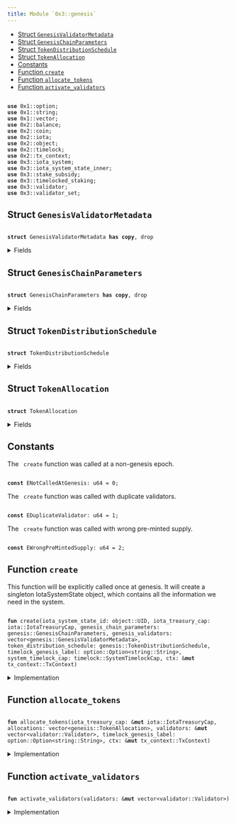 ```yaml
---
title: Module `0x3::genesis`
---
```


<Link id="0x3_genesis"/>


-  [Struct `GenesisValidatorMetadata`](#0x3_genesis_GenesisValidatorMetadata)
-  [Struct `GenesisChainParameters`](#0x3_genesis_GenesisChainParameters)
-  [Struct `TokenDistributionSchedule`](#0x3_genesis_TokenDistributionSchedule)
-  [Struct `TokenAllocation`](#0x3_genesis_TokenAllocation)
-  [Constants](#@Constants_0)
-  [Function `create`](#0x3_genesis_create)
-  [Function `allocate_tokens`](#0x3_genesis_allocate_tokens)
-  [Function `activate_validators`](#0x3_genesis_activate_validators)


<pre><code>
<b>use</b> <Link to="../move-stdlib/option#0x1_option">0x1::option</Link>;
<b>use</b> <Link to="../move-stdlib/string#0x1_string">0x1::string</Link>;
<b>use</b> <Link to="../move-stdlib/vector#0x1_vector">0x1::vector</Link>;
<b>use</b> <Link to="../iota-framework/balance#0x2_balance">0x2::balance</Link>;
<b>use</b> <Link to="../iota-framework/coin#0x2_coin">0x2::coin</Link>;
<b>use</b> <Link to="../iota-framework/iota#0x2_iota">0x2::iota</Link>;
<b>use</b> <Link to="../iota-framework/object#0x2_object">0x2::object</Link>;
<b>use</b> <Link to="../iota-framework/timelock#0x2_timelock">0x2::timelock</Link>;
<b>use</b> <Link to="../iota-framework/tx_context#0x2_tx_context">0x2::tx_context</Link>;
<b>use</b> <Link to="iota_system#0x3_iota_system">0x3::iota_system</Link>;
<b>use</b> <Link to="iota_system_state_inner#0x3_iota_system_state_inner">0x3::iota_system_state_inner</Link>;
<b>use</b> <Link to="stake_subsidy#0x3_stake_subsidy">0x3::stake_subsidy</Link>;
<b>use</b> <Link to="timelocked_staking#0x3_timelocked_staking">0x3::timelocked_staking</Link>;
<b>use</b> <Link to="validator#0x3_validator">0x3::validator</Link>;
<b>use</b> <Link to="validator_set#0x3_validator_set">0x3::validator_set</Link>;
</code></pre>



<Link id="0x3_genesis_GenesisValidatorMetadata"></Link>

## Struct `GenesisValidatorMetadata`



<pre><code>
<b>struct</b> <Link to="genesis#0x3_genesis_GenesisValidatorMetadata">GenesisValidatorMetadata</Link> <b>has</b> <b>copy</b>, drop
</code></pre>



<details>
<summary>Fields</summary>


<dl>
<dt>
<code>
name: <Link to="../move-stdlib/vector#0x1_vector">vector</Link>&lt;u8&gt;</code>
</dt>
<dd>

</dd>
<dt>
<code>
description: <Link to="../move-stdlib/vector#0x1_vector">vector</Link>&lt;u8&gt;</code>
</dt>
<dd>

</dd>
<dt>
<code>
image_url: <Link to="../move-stdlib/vector#0x1_vector">vector</Link>&lt;u8&gt;</code>
</dt>
<dd>

</dd>
<dt>
<code>
project_url: <Link to="../move-stdlib/vector#0x1_vector">vector</Link>&lt;u8&gt;</code>
</dt>
<dd>

</dd>
<dt>
<code>
iota_address: <b>address</b></code>
</dt>
<dd>

</dd>
<dt>
<code>
gas_price: u64</code>
</dt>
<dd>

</dd>
<dt>
<code>
commission_rate: u64</code>
</dt>
<dd>

</dd>
<dt>
<code>
protocol_public_key: <Link to="../move-stdlib/vector#0x1_vector">vector</Link>&lt;u8&gt;</code>
</dt>
<dd>

</dd>
<dt>
<code>
proof_of_possession: <Link to="../move-stdlib/vector#0x1_vector">vector</Link>&lt;u8&gt;</code>
</dt>
<dd>

</dd>
<dt>
<code>
network_public_key: <Link to="../move-stdlib/vector#0x1_vector">vector</Link>&lt;u8&gt;</code>
</dt>
<dd>

</dd>
<dt>
<code>
worker_public_key: <Link to="../move-stdlib/vector#0x1_vector">vector</Link>&lt;u8&gt;</code>
</dt>
<dd>

</dd>
<dt>
<code>
network_address: <Link to="../move-stdlib/vector#0x1_vector">vector</Link>&lt;u8&gt;</code>
</dt>
<dd>

</dd>
<dt>
<code>
p2p_address: <Link to="../move-stdlib/vector#0x1_vector">vector</Link>&lt;u8&gt;</code>
</dt>
<dd>

</dd>
<dt>
<code>
primary_address: <Link to="../move-stdlib/vector#0x1_vector">vector</Link>&lt;u8&gt;</code>
</dt>
<dd>

</dd>
<dt>
<code>
worker_address: <Link to="../move-stdlib/vector#0x1_vector">vector</Link>&lt;u8&gt;</code>
</dt>
<dd>

</dd>
</dl>


</details>

<Link id="0x3_genesis_GenesisChainParameters"></Link>

## Struct `GenesisChainParameters`



<pre><code>
<b>struct</b> <Link to="genesis#0x3_genesis_GenesisChainParameters">GenesisChainParameters</Link> <b>has</b> <b>copy</b>, drop
</code></pre>



<details>
<summary>Fields</summary>


<dl>
<dt>
<code>
protocol_version: u64</code>
</dt>
<dd>

</dd>
<dt>
<code>
chain_start_timestamp_ms: u64</code>
</dt>
<dd>

</dd>
<dt>
<code>
epoch_duration_ms: u64</code>
</dt>
<dd>

</dd>
<dt>
<code>
stake_subsidy_start_epoch: u64</code>
</dt>
<dd>

</dd>
<dt>
<code>
stake_subsidy_initial_distribution_amount: u64</code>
</dt>
<dd>

</dd>
<dt>
<code>
stake_subsidy_period_length: u64</code>
</dt>
<dd>

</dd>
<dt>
<code>
stake_subsidy_decrease_rate: u16</code>
</dt>
<dd>

</dd>
<dt>
<code>
max_validator_count: u64</code>
</dt>
<dd>

</dd>
<dt>
<code>
min_validator_joining_stake: u64</code>
</dt>
<dd>

</dd>
<dt>
<code>
validator_low_stake_threshold: u64</code>
</dt>
<dd>

</dd>
<dt>
<code>
validator_very_low_stake_threshold: u64</code>
</dt>
<dd>

</dd>
<dt>
<code>
validator_low_stake_grace_period: u64</code>
</dt>
<dd>

</dd>
</dl>


</details>

<Link id="0x3_genesis_TokenDistributionSchedule"></Link>

## Struct `TokenDistributionSchedule`



<pre><code>
<b>struct</b> <Link to="genesis#0x3_genesis_TokenDistributionSchedule">TokenDistributionSchedule</Link>
</code></pre>



<details>
<summary>Fields</summary>


<dl>
<dt>
<code>
pre_minted_supply: u64</code>
</dt>
<dd>

</dd>
<dt>
<code>
allocations: <Link to="../move-stdlib/vector#0x1_vector">vector</Link>&lt;<Link to="genesis#0x3_genesis_TokenAllocation">genesis::TokenAllocation</Link>&gt;</code>
</dt>
<dd>

</dd>
</dl>


</details>

<Link id="0x3_genesis_TokenAllocation"></Link>

## Struct `TokenAllocation`



<pre><code>
<b>struct</b> <Link to="genesis#0x3_genesis_TokenAllocation">TokenAllocation</Link>
</code></pre>



<details>
<summary>Fields</summary>


<dl>
<dt>
<code>
recipient_address: <b>address</b></code>
</dt>
<dd>

</dd>
<dt>
<code>
amount_nanos: u64</code>
</dt>
<dd>

</dd>
<dt>
<code>
staked_with_validator: <Link to="../move-stdlib/option#0x1_option_Option">option::Option</Link>&lt;<b>address</b>&gt;</code>
</dt>
<dd>
 Indicates if this allocation should be staked at genesis and with which validator
</dd>
<dt>
<code>
staked_with_timelock_expiration: <Link to="../move-stdlib/option#0x1_option_Option">option::Option</Link>&lt;u64&gt;</code>
</dt>
<dd>
 Indicates if this allocation should be staked with timelock at genesis
 and contains its timelock_expiration
</dd>
</dl>


</details>

<Link id="@Constants_0"></Link>

## Constants


<Link id="0x3_genesis_ENotCalledAtGenesis"></Link>

The <code>
create</code> function was called at a non-genesis epoch.


<pre><code>
<b>const</b> <Link to="genesis#0x3_genesis_ENotCalledAtGenesis">ENotCalledAtGenesis</Link>: u64 = 0;
</code></pre>



<Link id="0x3_genesis_EDuplicateValidator"></Link>

The <code>
create</code> function was called with duplicate validators.


<pre><code>
<b>const</b> <Link to="genesis#0x3_genesis_EDuplicateValidator">EDuplicateValidator</Link>: u64 = 1;
</code></pre>



<Link id="0x3_genesis_EWrongPreMintedSupply"></Link>

The <code>
create</code> function was called with wrong pre-minted supply.


<pre><code>
<b>const</b> <Link to="genesis#0x3_genesis_EWrongPreMintedSupply">EWrongPreMintedSupply</Link>: u64 = 2;
</code></pre>



<Link id="0x3_genesis_create"></Link>

## Function `create`

This function will be explicitly called once at genesis.
It will create a singleton IotaSystemState object, which contains
all the information we need in the system.


<pre><code>
<b>fun</b> <Link to="genesis#0x3_genesis_create">create</Link>(iota_system_state_id: <Link to="../iota-framework/object#0x2_object_UID">object::UID</Link>, iota_treasury_cap: <Link to="../iota-framework/iota#0x2_iota_IotaTreasuryCap">iota::IotaTreasuryCap</Link>, genesis_chain_parameters: <Link to="genesis#0x3_genesis_GenesisChainParameters">genesis::GenesisChainParameters</Link>, genesis_validators: <Link to="../move-stdlib/vector#0x1_vector">vector</Link>&lt;<Link to="genesis#0x3_genesis_GenesisValidatorMetadata">genesis::GenesisValidatorMetadata</Link>&gt;, token_distribution_schedule: <Link to="genesis#0x3_genesis_TokenDistributionSchedule">genesis::TokenDistributionSchedule</Link>, timelock_genesis_label: <Link to="../move-stdlib/option#0x1_option_Option">option::Option</Link>&lt;<Link to="../move-stdlib/string#0x1_string_String">string::String</Link>&gt;, system_timelock_cap: <Link to="../iota-framework/timelock#0x2_timelock_SystemTimelockCap">timelock::SystemTimelockCap</Link>, ctx: &<b>mut</b> <Link to="../iota-framework/tx_context#0x2_tx_context_TxContext">tx_context::TxContext</Link>)
</code></pre>



<details>
<summary>Implementation</summary>


<pre><code>
<b>fun</b> <Link to="genesis#0x3_genesis_create">create</Link>(
    iota_system_state_id: UID,
    <b>mut</b> iota_treasury_cap: IotaTreasuryCap,
    genesis_chain_parameters: <Link to="genesis#0x3_genesis_GenesisChainParameters">GenesisChainParameters</Link>,
    genesis_validators: <Link to="../move-stdlib/vector#0x1_vector">vector</Link>&lt;<Link to="genesis#0x3_genesis_GenesisValidatorMetadata">GenesisValidatorMetadata</Link>&gt;,
    token_distribution_schedule: <Link to="genesis#0x3_genesis_TokenDistributionSchedule">TokenDistributionSchedule</Link>,
    timelock_genesis_label: Option&lt;String&gt;,
    system_timelock_cap: SystemTimelockCap,
    ctx: &<b>mut</b> TxContext,
) \{
    // Ensure this is only called at <Link to="genesis#0x3_genesis">genesis</Link>
    <b>assert</b>!(ctx.epoch() == 0, <Link to="genesis#0x3_genesis_ENotCalledAtGenesis">ENotCalledAtGenesis</Link>);

    <b>let</b> <Link to="genesis#0x3_genesis_TokenDistributionSchedule">TokenDistributionSchedule</Link> \{
        pre_minted_supply,
        allocations,
    } = token_distribution_schedule;

    <b>assert</b>!(iota_treasury_cap.total_supply() == pre_minted_supply, <Link to="genesis#0x3_genesis_EWrongPreMintedSupply">EWrongPreMintedSupply</Link>);

    <b>let</b> subsidy_fund = <Link to="../iota-framework/balance#0x2_balance_zero">balance::zero</Link>();
    <b>let</b> <Link to="storage_fund#0x3_storage_fund">storage_fund</Link> = <Link to="../iota-framework/balance#0x2_balance_zero">balance::zero</Link>();

    // Create all the `Validator` structs
    <b>let</b> <b>mut</b> validators = <Link to="../move-stdlib/vector#0x1_vector">vector</Link>[];
    <b>let</b> count = genesis_validators.length();
    <b>let</b> <b>mut</b> i = 0;
    <b>while</b> (i &lt; count) \{
        <b>let</b> <Link to="genesis#0x3_genesis_GenesisValidatorMetadata">GenesisValidatorMetadata</Link> \{
            name,
            description,
            image_url,
            project_url,
            iota_address,
            gas_price,
            commission_rate,
            protocol_public_key,
            proof_of_possession,
            network_public_key,
            worker_public_key,
            network_address,
            p2p_address,
            primary_address,
            worker_address,
        } = genesis_validators[i];

        <b>let</b> <Link to="validator#0x3_validator">validator</Link> = <Link to="validator#0x3_validator_new">validator::new</Link>(
            iota_address,
            protocol_public_key,
            network_public_key,
            worker_public_key,
            proof_of_possession,
            name,
            description,
            image_url,
            project_url,
            network_address,
            p2p_address,
            primary_address,
            worker_address,
            gas_price,
            commission_rate,
            ctx
        );

        // Ensure that each <Link to="validator#0x3_validator">validator</Link> is unique
        <b>assert</b>!(
            !<Link to="validator_set#0x3_validator_set_is_duplicate_validator">validator_set::is_duplicate_validator</Link>(&validators, &<Link to="validator#0x3_validator">validator</Link>),
            <Link to="genesis#0x3_genesis_EDuplicateValidator">EDuplicateValidator</Link>,
        );

        validators.push_back(<Link to="validator#0x3_validator">validator</Link>);

        i = i + 1;
    };

    // Allocate tokens and staking operations
    <Link to="genesis#0x3_genesis_allocate_tokens">allocate_tokens</Link>(
        &<b>mut</b> iota_treasury_cap,
        allocations,
        &<b>mut</b> validators,
        timelock_genesis_label,
        ctx
    );

    // Activate all validators
    <Link to="genesis#0x3_genesis_activate_validators">activate_validators</Link>(&<b>mut</b> validators);

    <b>let</b> system_parameters = <Link to="iota_system_state_inner#0x3_iota_system_state_inner_create_system_parameters">iota_system_state_inner::create_system_parameters</Link>(
        genesis_chain_parameters.epoch_duration_ms,
        genesis_chain_parameters.stake_subsidy_start_epoch,

        // Validator committee parameters
        genesis_chain_parameters.max_validator_count,
        genesis_chain_parameters.min_validator_joining_stake,
        genesis_chain_parameters.validator_low_stake_threshold,
        genesis_chain_parameters.validator_very_low_stake_threshold,
        genesis_chain_parameters.validator_low_stake_grace_period,

        ctx,
    );

    <b>let</b> <Link to="stake_subsidy#0x3_stake_subsidy">stake_subsidy</Link> = <Link to="stake_subsidy#0x3_stake_subsidy_create">stake_subsidy::create</Link>(
        subsidy_fund,
        genesis_chain_parameters.stake_subsidy_initial_distribution_amount,
        genesis_chain_parameters.stake_subsidy_period_length,
        genesis_chain_parameters.stake_subsidy_decrease_rate,
        ctx,
    );

    <Link to="iota_system#0x3_iota_system_create">iota_system::create</Link>(
        iota_system_state_id,
        iota_treasury_cap,
        validators,
        <Link to="storage_fund#0x3_storage_fund">storage_fund</Link>,
        genesis_chain_parameters.protocol_version,
        genesis_chain_parameters.chain_start_timestamp_ms,
        system_parameters,
        <Link to="stake_subsidy#0x3_stake_subsidy">stake_subsidy</Link>,
        system_timelock_cap,
        ctx,
    );
}
</code></pre>



</details>

<Link id="0x3_genesis_allocate_tokens"></Link>

## Function `allocate_tokens`



<pre><code>
<b>fun</b> <Link to="genesis#0x3_genesis_allocate_tokens">allocate_tokens</Link>(iota_treasury_cap: &<b>mut</b> <Link to="../iota-framework/iota#0x2_iota_IotaTreasuryCap">iota::IotaTreasuryCap</Link>, allocations: <Link to="../move-stdlib/vector#0x1_vector">vector</Link>&lt;<Link to="genesis#0x3_genesis_TokenAllocation">genesis::TokenAllocation</Link>&gt;, validators: &<b>mut</b> <Link to="../move-stdlib/vector#0x1_vector">vector</Link>&lt;<Link to="validator#0x3_validator_Validator">validator::Validator</Link>&gt;, timelock_genesis_label: <Link to="../move-stdlib/option#0x1_option_Option">option::Option</Link>&lt;<Link to="../move-stdlib/string#0x1_string_String">string::String</Link>&gt;, ctx: &<b>mut</b> <Link to="../iota-framework/tx_context#0x2_tx_context_TxContext">tx_context::TxContext</Link>)
</code></pre>



<details>
<summary>Implementation</summary>


<pre><code>
<b>fun</b> <Link to="genesis#0x3_genesis_allocate_tokens">allocate_tokens</Link>(
    iota_treasury_cap: &<b>mut</b> IotaTreasuryCap,
    <b>mut</b> allocations: <Link to="../move-stdlib/vector#0x1_vector">vector</Link>&lt;<Link to="genesis#0x3_genesis_TokenAllocation">TokenAllocation</Link>&gt;,
    validators: &<b>mut</b> <Link to="../move-stdlib/vector#0x1_vector">vector</Link>&lt;Validator&gt;,
    timelock_genesis_label: Option&lt;String&gt;,
    ctx: &<b>mut</b> TxContext,
) \{

    <b>while</b> (!allocations.is_empty()) \{
        <b>let</b> <Link to="genesis#0x3_genesis_TokenAllocation">TokenAllocation</Link> \{
            recipient_address,
            amount_nanos,
            staked_with_validator,
            staked_with_timelock_expiration,
        } = allocations.pop_back();

        <b>let</b> allocation_balance = iota_treasury_cap.mint_balance(amount_nanos, ctx);

        <b>if</b> (staked_with_validator.is_some()) \{
            <b>let</b> validator_address = staked_with_validator.destroy_some();
            <b>let</b> <Link to="validator#0x3_validator">validator</Link> = <Link to="validator_set#0x3_validator_set_get_validator_mut">validator_set::get_validator_mut</Link>(
                validators, validator_address
            );
            <b>if</b> (staked_with_timelock_expiration.is_some()) \{
                <b>let</b> timelock_expiration = staked_with_timelock_expiration.destroy_some();
                <Link to="timelocked_staking#0x3_timelocked_staking_request_add_stake_at_genesis">timelocked_staking::request_add_stake_at_genesis</Link>(
                    <Link to="validator#0x3_validator">validator</Link>,
                    allocation_balance,
                    recipient_address,
                    timelock_expiration,
                    timelock_genesis_label,
                    ctx
                );
            } <b>else</b> \{
                <Link to="validator#0x3_validator">validator</Link>.request_add_stake_at_genesis(
                    allocation_balance,
                    recipient_address,
                    ctx
                );
            }
        } <b>else</b> \{
            <Link to="../iota-framework/iota#0x2_iota_transfer">iota::transfer</Link>(
                allocation_balance.into_coin(ctx),
                recipient_address,
            );
        };
    };
    allocations.destroy_empty();
}
</code></pre>



</details>

<Link id="0x3_genesis_activate_validators"></Link>

## Function `activate_validators`



<pre><code>
<b>fun</b> <Link to="genesis#0x3_genesis_activate_validators">activate_validators</Link>(validators: &<b>mut</b> <Link to="../move-stdlib/vector#0x1_vector">vector</Link>&lt;<Link to="validator#0x3_validator_Validator">validator::Validator</Link>&gt;)
</code></pre>



<details>
<summary>Implementation</summary>


<pre><code>
<b>fun</b> <Link to="genesis#0x3_genesis_activate_validators">activate_validators</Link>(validators: &<b>mut</b> <Link to="../move-stdlib/vector#0x1_vector">vector</Link>&lt;Validator&gt;) \{
    // Activate all <Link to="genesis#0x3_genesis">genesis</Link> validators
    <b>let</b> count = validators.length();
    <b>let</b> <b>mut</b> i = 0;
    <b>while</b> (i &lt; count) \{
        <b>let</b> <Link to="validator#0x3_validator">validator</Link> = &<b>mut</b> validators[i];
        <Link to="validator#0x3_validator">validator</Link>.activate(0);

        i = i + 1;
    };

}
</code></pre>



</details>

